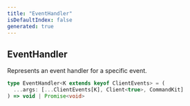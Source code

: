 ```yaml
---
title: "EventHandler"
isDefaultIndex: false
generated: true
---
```



<!-- This file was generated from the CommandKit source. Do not modify. Instead, re-run the "docgen" script -->


## EventHandler

<GenerationInfo sourceFile="packages/commandkit/src/types.ts" sourceLine="87" packageName="commandkit" />

Represents an event handler for a specific event.

```ts title="Signature"
type EventHandler<K extends keyof ClientEvents> = (
  ...args: [...ClientEvents[K], Client<true>, CommandKit]
) => void | Promise<void>
```
